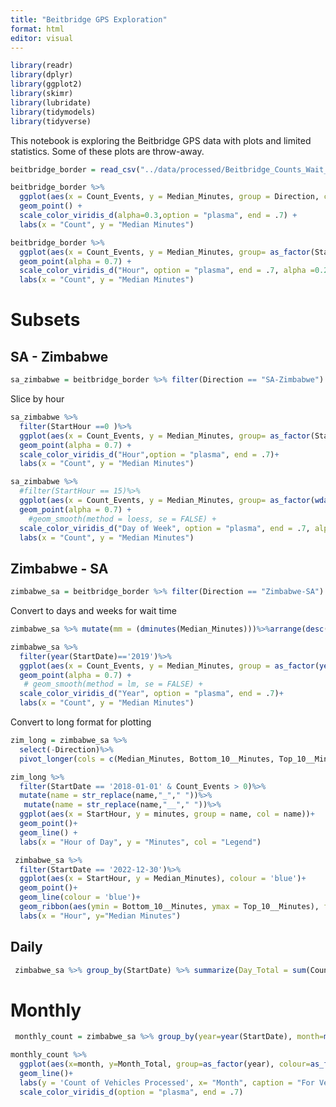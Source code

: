 ```yaml
---
title: "Beitbridge GPS Exploration"
format: html
editor: visual
---
```


```r
library(readr)
library(dplyr)
library(ggplot2)
library(skimr)
library(lubridate)
library(tidymodels)
library(tidyverse)
```

This notebook is exploring the Beitbridge GPS data with plots and limited statistics. Some of these plots are throw-away.

```r
beitbridge_border = read_csv("../data/processed/Beitbridge_Counts_Wait_Time_2018_2022.csv")
```

```r
beitbridge_border %>%
  ggplot(aes(x = Count_Events, y = Median_Minutes, group = Direction, col = Direction)) + 
  geom_point() +
  scale_color_viridis_d(alpha=0.3,option = "plasma", end = .7) +
  labs(x = "Count", y = "Median Minutes")
```

```r
beitbridge_border %>%
  ggplot(aes(x = Count_Events, y = Median_Minutes, group= as_factor(StartHour), col = as_factor(StartHour))) + 
  geom_point(alpha = 0.7) +
  scale_color_viridis_d("Hour", option = "plasma", end = .7, alpha =0.2)+
  labs(x = "Count", y = "Median Minutes")
```

# Subsets

## SA - Zimbabwe

```r
sa_zimbabwe = beitbridge_border %>% filter(Direction == "SA-Zimbabwe")
```

Slice by hour

```r
sa_zimbabwe %>%
  filter(StartHour ==0 )%>%
  ggplot(aes(x = Count_Events, y = Median_Minutes, group= as_factor(StartHour), col = as_factor(StartHour))) + 
  geom_point(alpha = 0.7) +
  scale_color_viridis_d("Hour",option = "plasma", end = .7)+
  labs(x = "Count", y = "Median Minutes")
```

```r

sa_zimbabwe %>%
  #filter(StartHour == 15)%>%
  ggplot(aes(x = Count_Events, y = Median_Minutes, group= as_factor(wday(StartDate, TRUE)), col = as_factor(wday(StartDate, TRUE)))) + 
  geom_point(alpha = 0.7) +
    #geom_smooth(method = loess, se = FALSE) +
  scale_color_viridis_d("Day of Week", option = "plasma", end = .7, alpha =0.5)+
  labs(x = "Count", y = "Median Minutes")
```

## Zimbabwe - SA

```r
zimbabwe_sa = beitbridge_border %>% filter(Direction == "Zimbabwe-SA")
```

Convert to days and weeks for wait time

```r
zimbabwe_sa %>% mutate(mm = (dminutes(Median_Minutes)))%>%arrange(desc(mm))
```

```r
zimbabwe_sa %>%
  filter(year(StartDate)=='2019')%>%
  ggplot(aes(x = Count_Events, y = Median_Minutes, group = as_factor(year(StartDate)), col = as_factor(year(StartDate)))) + 
  geom_point(alpha = 0.7) +
   # geom_smooth(method = lm, se = FALSE) +
  scale_color_viridis_d("Year", option = "plasma", end = .7)+
  labs(x = "Count", y = "Median Minutes")
```

Convert to long format for plotting

```r
zim_long = zimbabwe_sa %>%
  select(-Direction)%>%
  pivot_longer(cols = c(Median_Minutes, Bottom_10__Minutes, Top_10__Minutes), values_to = 'minutes')
```

```r
zim_long %>%
  filter(StartDate == '2018-01-01' & Count_Events > 0)%>%
  mutate(name = str_replace(name,"_"," "))%>%
   mutate(name = str_replace(name,"__"," "))%>%
  ggplot(aes(x = StartHour, y = minutes, group = name, col = name))+
  geom_point()+
  geom_line() +
  labs(x = "Hour of Day", y = "Minutes", col = "Legend")
```

```r
 zimbabwe_sa %>%
  filter(StartDate == '2022-12-30')%>%
  ggplot(aes(x = StartHour, y = Median_Minutes), colour = 'blue')+
  geom_point()+
  geom_line(colour = 'blue')+
  geom_ribbon(aes(ymin = Bottom_10__Minutes, ymax = Top_10__Minutes), fill = 'light blue', alpha = 0.4)+
  labs(x = "Hour", y="Median Minutes")
```

## Daily

```r
 zimbabwe_sa %>% group_by(StartDate) %>% summarize(Day_Total = sum(Count_Events))%>%ggplot(aes(x=StartDate, y=Day_Total))+geom_bar(stat = "identity")
```

# Monthly

```r
 monthly_count = zimbabwe_sa %>% group_by(year=year(StartDate), month=month(StartDate, label=TRUE)) %>% summarize(Month_Total = sum(Count_Events))
```

```r
monthly_count %>%
  ggplot(aes(x=month, y=Month_Total, group=as_factor(year), colour=as_factor(year))) +
  geom_line()+
  labs(y = 'Count of Vehicles Processed', x= "Month", caption = "For Vehicles with GPS*", colour ="Year")
  scale_color_viridis_d(option = "plasma", end = .7)
```

